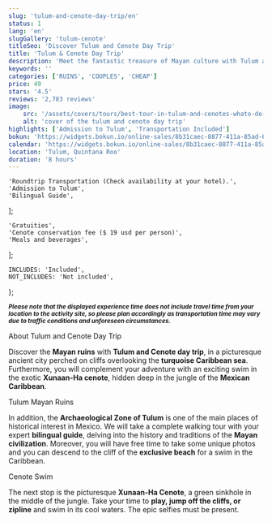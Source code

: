 ```yaml
---
slug: 'tulum-and-cenote-day-trip/en'
status: 1
lang: 'en'
slugGallery: 'tulum-cenote'
titleSeo: 'Discover Tulum and Cenote Day Trip'
title: 'Tulum & Cenote Day Trip'
description: 'Meet the fantastic treasure of Mayan culture with Tulum and Cenote day trip, explore all the secrets, and swim in a beautiful cenote.'
keywords: ''
categories: ['RUINS', 'COUPLES', 'CHEAP']
price: 49
stars: '4.5'
reviews: '2,783 reviews'
image:
    src: '/assets/covers/tours/best-tour-in-tulum-and-cenotes-whato-do-in-cancun.webp'
    alt: 'cover of the tulum and cenote day trip'
highlights: ['Admission to Tulum', 'Transportation Included']
bokun: 'https://widgets.bokun.io/online-sales/8b31caec-8877-411a-85ad-682828170619/experience/670339?partialView=1'
calendar: 'https://widgets.bokun.io/online-sales/8b31caec-8877-411a-85ad-682828170619/experience-calendar/670339'
location: 'Tulum, Quintana Roo'
duration: '8 hours'
---
```



    'Roundtrip Transportation (Check availability at your hotel).',
    'Admission to Tulum',
    'Bilingual Guide',
];

    'Gratuities',
    'Cenote conservation fee ($ 19 usd per person)',
    'Meals and beverages',
];

    INCLUDES: 'Included',
    NOT_INCLUDES: 'Not included',
};

<TulumCenotesPrices lang={frontmatter.lang} />

<Inclusions includes={includes} notIncludes={notIncludes} i18n={i18n} />

<TagP><small><strong><em>Please note that the displayed experience time does not include travel time from your location to the activity site, so please plan accordingly as transportation time may vary due to traffic conditions and unforeseen circumstances. </em></strong></small></TagP>

<TagH2>About Tulum and Cenote Day Trip</TagH2>

<TagP>Discover the <strong>Mayan ruins</strong> with <strong>Tulum and Cenote day trip</strong>, in a picturesque ancient city perched on cliffs overlooking the <strong>turquoise Caribbean sea</strong>. Furthermore, you will complement your adventure with an exciting swim in the exotic <strong>Xunaan-Ha cenote</strong>, hidden deep in the jungle of the <strong>Mexican Caribbean</strong>.</TagP>

<TagH3>Tulum Mayan Ruins</TagH3>

<TagP>In addition, the <strong>Archaeological Zone of Tulum</strong> is one of the main places of historical interest in Mexico. We will take a complete walking tour with your expert <strong>bilingual guide</strong>, delving into the history and traditions of the <strong>Mayan civilization</strong>. Moreover, you will have free time to take some unique photos and you can descend to the cliff of the <strong>exclusive beach</strong> for a swim in the Caribbean.</TagP>

<TagH3>Cenote Swim</TagH3>

<TagP>The next stop is the picturesque <strong>Xunaan-Ha Cenote</strong>, a green sinkhole in the middle of the jungle. Take your time to <strong>play, jump off the cliffs, or zipline</strong> and swim in its cool waters. The epic selfies must be present.</TagP>

<MapFrame
    client:visible
    url="https://www.google.com/maps/embed?pb=!1m14!1m8!1m3!1d1189362.1246283113!2d-87.429421!3d20.21495!3m2!1i1024!2i768!4f13.1!3m3!1m2!1s0x8f4fd17d16293265%3A0xff68d6fca492c963!2sTulum!5e1!3m2!1ses!2smx!4v1703787415707!5m2!1ses!2smx"
    titleAct={frontmatter.title}
    textMap="See Location"
/>